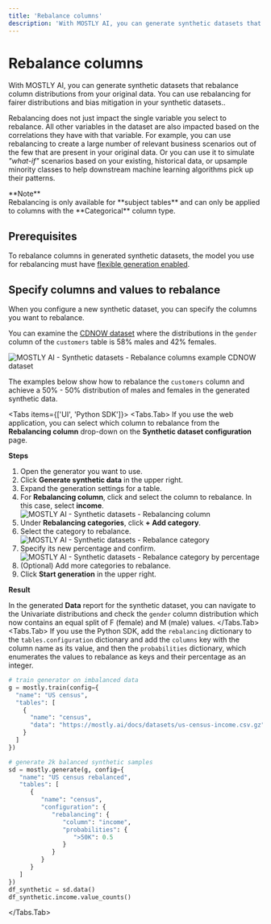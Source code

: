 ```yaml
---
title: 'Rebalance columns'
description: 'With MOSTLY AI, you can generate synthetic datasets that rebalance column distributions in your original data and observe impacts of fairer distributions and bias mitigation on the rest of the features from your original data.'
---
```



# Rebalance columns

With MOSTLY AI, you can generate synthetic datasets that rebalance column distributions from your original data. You can use rebalancing for fairer distributions and bias mitigation in your synthetic datasets..

Rebalancing does not just impact the single variable you select to rebalance. All other variables in the dataset are also impacted based on the correlations they have with that variable. For example, you can use rebalancing to create a large number of relevant business scenarios out of the few that are present in your original data. Or you can use it to simulate _"what-if"_ scenarios based on your existing, historical data, or upsample minority classes to help downstream machine learning algorithms pick up their patterns.

<CustomCallout type="tech">
**Note**<br />
Rebalancing is only available for **subject tables** and can only be applied to columns with the **Categorical** column type.
</CustomCallout>

## Prerequisites

To rebalance columns in generated synthetic datasets, the model you use for rebalancing must have [flexible generation enabled](/generators/configure/enable-flexible-generation).

## Specify columns and values to rebalance

When you configure a new synthetic dataset, you can specify the columns you want to rebalance.

You can examine the [CDNOW dataset](/datasets#cdnow-dataset) where the distributions in the `gender` column of the `customers` table is 58% males and 42% females.

<Image 
    src="/docs/docimages/synthetic-datasets/rebalance-columns/cdnow-gender-distribution.webp" 
    alt="MOSTLY AI - Synthetic datasets - Rebalance columns example CDNOW dataset" 
    width={450} 
    height={150}
/>

The examples below show how to rebalance the `customers` column and achieve a 50% - 50% distribution of males and females in the generated synthetic data.

<Tabs items={['UI', 'Python SDK']}>
<Tabs.Tab>
If you use the web application, you can select which column to rebalance from the **Rebalancing column** drop-down on the **Synthetic dataset configuration** page.

**Steps**

1. Open the generator you want to use.
2. Click **Generate synthetic data** in the upper right.
3. Expand the generation settings for a table.
4. For **Rebalancing column**, click and select the column to rebalance. In this case, select **income**.
    <Image 
        src="/docs/docimages/synthetic-datasets/rebalance-columns/rebalance-01-select-to-rebalance-income.webp" 
        alt="MOSTLY AI - Synthetic datasets - Rebalancing column" 
        width={800} 
        height={150}
    />
5. Under **Rebalancing categories**, click **+ Add category**.
6. Select the category to rebalance.
   <Image 
        src="/docs/docimages/synthetic-datasets/rebalance-columns/rebalance-02-select-category-to-rebalance.webp" 
        alt="MOSTLY AI - Synthetic datasets - Rebalance category" 
        width={800} 
        height={150}
    />
7. Specify its new percentage and confirm.
    <Image 
        src="/docs/docimages/synthetic-datasets/rebalance-columns/rebalance-03-specify-rebalance-percentage.webp" 
        alt="MOSTLY AI - Synthetic datasets - Rebalance category by percentage" 
        width={800} 
        height={150}
    />
8. (Optional) Add more categories to rebalance.
9. Click **Start generation** in the upper right.

**Result**

In the generated **Data** report for the synthetic dataset, you can navigate to the Univariate distributions and check the `gender` column distribution which now contains an equal split of F (female) and M (male) values.
</Tabs.Tab>
<Tabs.Tab>
If you use the Python SDK, add the `rebalancing` dictionary to the `tables.configuration` dictionary and add the `columns` key with the column name as its value, and then the `probabilities` dictionary, which enumerates the values to rebalance as keys and their percentage as an integer.
```python copy filename="python" {19-24}
# train generator on imbalanced data
g = mostly.train(config={
  "name": "US census",
  "tables": [
    {
      "name": "census",
      "data": "https://mostly.ai/docs/datasets/us-census-income.csv.gz"
    }
  ]
})

# generate 2k balanced synthetic samples
sd = mostly.generate(g, config={
   "name": "US census rebalanced",
   "tables": [
      {
         "name": "census",
         "configuration": {
            "rebalancing": {
               "column": "income",
               "probabilities": {
                  ">50K": 0.5
               }
            }
         }
      }
   ]
})
df_synthetic = sd.data()
df_synthetic.income.value_counts()
```
</Tabs.Tab>
</Tabs>